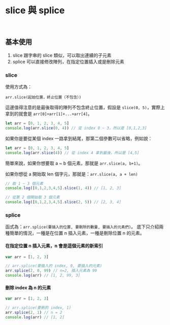 # slice 與 splice

&nbsp;

## 基本使用

1. slice 跟字串的 slice 類似，可以取出連續的子元素
2. splice 可以直接修改陣列，在指定位置插入或是刪除元素

### slice

使用方式為：

```
arr.slice(起始位置，終止位置（不包含）)
```

這邊值得注意的是最後取得的陣列不包含終止位置，假設是 `slice(0, 5)`，實際上拿到的就會是 `arr[0]+arr[1]+...+arr[4]`。

``` js
let arr = [0, 1, 2, 3, 4, 5]
console.log(arr.slice(0, 4)) // 從 index 0 ~ 3，所以是 [0,1,2,3]
```

如果你是要從某個 index 一路拿到結尾，那第二個參數可以省略，例如說：

``` js
let arr = [0, 1, 2, 3, 4, 5]
console.log(arr.slice(4)) // 從 index 4 拿到最後，所以是 [4,5]
```

簡單來說，如果你想要取 a ~ b 個元素，那就是 `arr.slice(a, b+1)`。

如果你想從 a 開始取 len 個字元，那就是：`arr.slice(a, a + len)`

``` js
// 取 1 ~ 3 個元素
console.log([0,1,2,3,4,5].slice(1, 4)) // [1, 2, 3]

// 從第 2 個開始取 3 個元素
console.log([0,1,2,3,4,5].slice(2, 5)) // [2, 3, 4]
```

### splice

函式為：`arr.splice(要插入的位置, 要刪除的數量, 要插入的元素們)`。
底下只介紹兩種簡單的情況，一種是在位置 n 插入元素，一種是刪除位置 n 的元素。

#### 在指定位置 n 插入元素，n 會是這個元素的新索引

``` js
var arr = [1, 2, 3]

// arr.splice(要插入的 index, 0, 要插入的元素)
arr.splice(2, 0, 99) // n=2, 插入元素為 99
console.log(arr) // [1, 2, 99, 3]
```

#### 刪除 index 為 n 的元素

``` js
var arr = [1, 2, 3]

// arr.splice(要刪的 index, 1)
arr.splice(2, 1) // n = 2
console.log(arr) // [1, 2]
```

